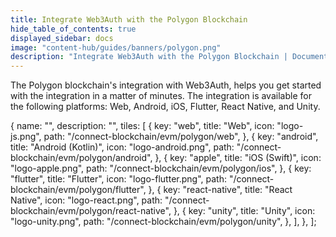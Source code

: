 ```yaml
---
title: Integrate Web3Auth with the Polygon Blockchain
hide_table_of_contents: true
displayed_sidebar: docs
image: "content-hub/guides/banners/polygon.png"
description: "Integrate Web3Auth with the Polygon Blockchain | Documentation - Web3Auth"
---
```



<SEO
  title="Integrate Web3Auth with the Polygon Blockchain"
  description="Integrate Web3Auth with the Polygon Blockchain | Documentation - Web3Auth"
  image="https://web3auth.io/docs/content-hub/guides/banners/polygon.png"
  slug="/connect-blockchain/evm/polygon"
/>

The Polygon blockchain's integration with Web3Auth, helps you get started with the integration in a matter of minutes. The integration is available
for the following platforms: Web, Android, iOS, Flutter, React Native, and Unity.

  {
    name: "",
    description: "",
    tiles: [
      {
        key: "web",
        title: "Web",
        icon: "logo-js.png",
        path: "/connect-blockchain/evm/polygon/web",
      },
      {
        key: "android",
        title: "Android (Kotlin)",
        icon: "logo-android.png",
        path: "/connect-blockchain/evm/polygon/android",
      },
      {
        key: "apple",
        title: "iOS (Swift)",
        icon: "logo-apple.png",
        path: "/connect-blockchain/evm/polygon/ios",
      },
      {
        key: "flutter",
        title: "Flutter",
        icon: "logo-flutter.png",
        path: "/connect-blockchain/evm/polygon/flutter",
      },
      {
        key: "react-native",
        title: "React Native",
        icon: "logo-react.png",
        path: "/connect-blockchain/evm/polygon/react-native",
      },
      {
        key: "unity",
        title: "Unity",
        icon: "logo-unity.png",
        path: "/connect-blockchain/evm/polygon/unity",
      },
    ],
  },
];

<Tiles tileGroups={Polygon} />

